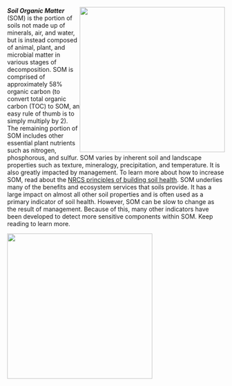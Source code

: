 <!-- Image wrapped around text for HTML -->

::: {.content-visible when-format="html"}
![](https://raw.githack.com/WA-Department-of-Agriculture/soils/main/figures/som.png){width="3.5in"
style="float:right"
fig-alt="Soil Organic Matter (SOM) supports most ecosystems services and soil benefits, but slow to change. There are three layers of circles. The most outer circle says 42% other materials. The next inner circle says 58% total organic carbon. There are two circles inside this circle that says potentially mineralizable carbon (microbial respiration essential for nutrient cycling) and permanganate oxidizable carbon (newly stabilized SOM, responds more quickly to management)."}
:::

***Soil Organic Matter*** (SOM) is the portion of soils not made up of minerals,
air, and water, but is instead composed of animal, plant, and microbial matter
in various stages of decomposition. SOM is comprised of approximately 58%
organic carbon (to convert total organic carbon (TOC) to SOM, an easy rule of
thumb is to simply multiply by 2). The remaining portion of SOM includes other
essential plant nutrients such as nitrogen, phosphorous, and sulfur. SOM varies
by inherent soil and landscape properties such as texture, mineralogy,
precipitation, and temperature. It is also greatly impacted by management. To
learn more about how to increase SOM, read about the [NRCS principles of
building soil
health](https://www.nrcs.usda.gov/conservation-basics/natural-resource-concerns/soils/soil-health "NRCS principles of building soil health").
SOM underlies many of the benefits and ecosystem services that soils provide. It
has a large impact on almost all other soil properties and is often used as a
primary indicator of soil health. However, SOM can be slow to change as the
result of management. Because of this, many other indicators have been developed
to detect more sensitive components within SOM. Keep reading to learn more.

<!-- Image below around text for docx -->

::: {.content-visible unless-format="html"}
![](https://raw.githack.com/WA-Department-of-Agriculture/soils/main/figures/som.png){height="3.5in"
fig-alt="Soil Organic Matter (SOM) supports most ecosystems services and soil benefits, but slow to change. There are three layers of circles. The most outer circle says 42% other materials. The next inner circle says 58% total organic carbon. There are two circles inside this circle that says potentially mineralizable carbon (microbial respiration essential for nutrient cycling) and permanganate oxidizable carbon (newly stabilized SOM, responds more quickly to management)."}
:::
